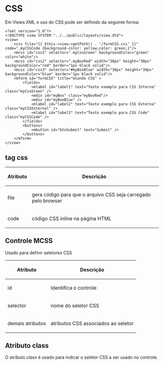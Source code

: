 <text xml:space="preserve">
= CSS =
Em Views XML o uso do CSS pode ser definido da seguinte forma:

<pre lang="xml">
<?xml version="1.0"?>
<!DOCTYPE view SYSTEM "../../public/layouts/view.dtd">
<view>
    <css file="{{ $this->view->getPath() . '/formCSS.css' }}"  code=".myCSSCode {background-color: yellow;color: green;}"/>
    <mcss id="css1" selector=".myCssGreen" backgroundColor="green" color="white"/>
    <mcss id="css2" selector=".myBoxRed" width="30px" height="30px" backgroundColor="red" border="1px black solid"/>
    <mcss id="css3" selector="#myBoxBlue" width="30px" height="30px" backgroundColor="blue" border="1px black solid"/>
    <mform id="formCSS" title="Usando CSS" >
        <fields>
            <mlabel id="label1" text="Texto exemplo para CSS Interna" class="myCssGreen" />
            <mdiv id="myBox" class="myBoxRed"/>
            <mdiv id="myBoxBlue" />
            <mlabel id="label2" text="Texto exemplo para CSS Externa" class="myCSSExternal" />
            <mlabel id="label3" text="Texto exemplo para CSS Code" class="myCSSCode" />
        </fields>
        <buttons>
            <mbutton id="btnSubmit" text="Submit" />
        </buttons>
    </mform>
</view>
</pre>

== tag css ==
{|
!Atributo!!Descrição
|-
|file|| gera código para que o arquivo CSS seja carregado pelo browser
|-
|code|| código CSS inline na página HTML
|}

== Controle MCSS ==
Usado para definir seletores CSS
{|
!Atributo!!Descrição
|-
|id|| Identifica o controle
|-
|selector|| nome do seletor CSS
|-
|demais atributos|| atributos CSS associados ao seletor
|}

== Atributo class ==
O atributo ''class'' é usado para indicar o seletor CSS a ser usado no controle.
</text>